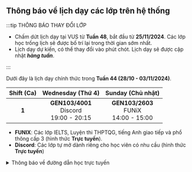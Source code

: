 ## Thông báo về lịch dạy các lớp trên hệ thống

:::tip THÔNG BÁO THAY ĐỔI LỚP

- Chấm dứt lịch dạy tại VUS từ **Tuần 48**, bắt đầu từ **25/11/2024**. Các lớp học trống lịch 
sẽ được bố trí lại trong thời gian sớm nhất.
- Lịch dạy dự kiến, có thể thay đổi vào phút chót. Lịch dạy sẽ được cập nhật **_hàng tuần_**.

:::

Dưới đây là lịch dạy chính thức trong **Tuần 44 (28/10 - 03/11/2024)**.

| **Shift (Ca)** |             **Wednesday (Thứ 4)**             |           **Sunday (Chủ nhật)**             |
|:--------------:|:---------------------------------------------:|:-------------------------------------------:|
|      **1**     | **GEN103/4001**<br/>Discord<br/>19:00 - 20:15 | **GEN103/2603**<br/>FUNiX<br/>14:00 - 15:00 |


- **FUNIX**: Các lớp IELTS, Luyện thi THPTQG, tiếng Anh giao tiếp và phổ thông cấp 3 (hình thức **Trực tuyến**).
- **Discord**: Các lớp tự mở dành riêng cho học viên có nhu cầu (hình thức **Trực tuyến**)

<details>
<summary>Thông báo về đường dẫn học trực tuyến</summary>
<div>

**_Việc học trực tuyến sẽ được thực hiện qua hạ tầng online. Đường dẫn sẽ được cung cấp trong quá trình học. Người học
cũng có thể theo dõi các video bài giảng qua YouTube ở hai đường dẫn phía dưới._**

**_Trân trọng cảm ơn._**

</div>
</details>
